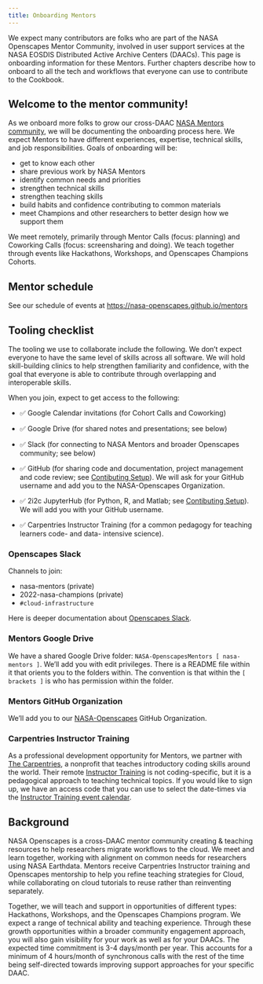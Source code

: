 ```yaml
---
title: Onboarding Mentors
---
```


We expect many contributors are folks who are part of the NASA Openscapes Mentor Community, involved in user support services at the NASA EOSDIS Distributed Active Archive Centers (DAACs). This page is onboarding information for these Mentors. Further chapters describe how to onboard to all the tech and workflows that everyone can use to contribute to the Cookbook.

## Welcome to the mentor community!

As we onboard more folks to grow our cross-DAAC [NASA Mentors community](https://nasa-openscapes.github.io/mentors.html), we will be documenting the onboarding process here. We expect Mentors to have different experiences, expertise, technical skills, and job responsibilities. Goals of onboarding will be:

-   get to know each other
-   share previous work by NASA Mentors
-   identify common needs and priorities
-   strengthen technical skills
-   strengthen teaching skills
-   build habits and confidence contributing to common materials
-   meet Champions and other researchers to better design how we support them

We meet remotely, primarily through Mentor Calls (focus: planning) and Coworking Calls (focus: screensharing and doing). We teach together through events like Hackathons, Workshops, and Openscapes Champions Cohorts.

## Mentor schedule

See our schedule of events at <https://nasa-openscapes.github.io/mentors>

## Tooling checklist

The tooling we use to collaborate include the following. We don't expect everyone to have the same level of skills across all software. We will hold skill-building clinics to help strengthen familiarity and confidence, with the goal that everyone is able to contribute through overlapping and interoperable skills.

When you join, expect to get access to the following:

-   ✅ Google Calendar invitations (for Cohort Calls and Coworking)

-   ✅ Google Drive (for shared notes and presentations; see below)

-   ✅ Slack (for connecting to NASA Mentors and broader Openscapes community; see below)

-   ✅ GitHub (for sharing code and documentation, project management and code review; see [Contibuting Setup](setup.qmd)). We will ask for your GitHub username and add you to the NASA-Openscapes Organization.

-   ✅ 2i2c JupyterHub (for Python, R, and Matlab; see [Contibuting Setup](setup.qmd)). We will add you with your GitHub username.

-   ✅ Carpentries Instructor Training (for a common pedagogy for teaching learners code- and data- intensive science).

### Openscapes Slack

Channels to join:

-   nasa-mentors (private)
-   2022-nasa-champions (private)
-   `#cloud-infrastructure`

Here is deeper documentation about [Openscapes Slack](https://openscapes.github.io/approach-guide/approach/tooling.html#slack).

### Mentors Google Drive

We have a shared Google Drive folder: `NASA-OpenscapesMentors [ nasa-mentors ]`. We'll add you with edit privileges. There is a README file within it that orients you to the folders within. The convention is that within the `[ brackets ]` is who has permission within the folder.

### Mentors GitHub Organization

We'll add you to our [NASA-Openscapes](https://github.com/NASA-Openscapes) GitHub Organization.

### Carpentries Instructor Training

As a professional development opportunity for Mentors, we partner with [The Carpentries](https://carpentries.org/), a nonprofit that teaches introductory coding skills around the world. Their remote [Instructor Training](https://carpentries.org/become-instructor/) is not coding-specific, but it is a pedagogical approach to teaching technical topics. If you would like to sign up, we have an access code that you can use to select the date-times via the [Instructor Training event calendar](https://carpentries.github.io/instructor-training/training_calendar#upcoming-instructor-training).

## Background

NASA Openscapes is a cross-DAAC mentor community creating & teaching resources to help researchers migrate workflows to the cloud. We meet and learn together, working with alignment on common needs for researchers using NASA Earthdata. Mentors receive Carpentries Instructor training and Openscapes mentorship to help you refine teaching strategies for Cloud, while collaborating on cloud tutorials to reuse rather than reinventing separately.

Together, we will teach and support in opportunities of different types: Hackathons, Workshops, and the Openscapes Champions program. We expect a range of technical ability and teaching experience. Through these growth opportunities within a broader community engagement approach, you will also gain visibility for your work as well as for your DAACs. The expected time commitment is 3-4 days/month per year. This accounts for a minimum of 4 hours/month of synchronous calls with the rest of the time being self-directed towards improving support approaches for your specific DAAC.

